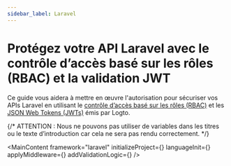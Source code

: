 ```yaml
---
sidebar_label: Laravel
---
```




# Protégez votre API Laravel avec le contrôle d’accès basé sur les rôles (RBAC) et la validation JWT

Ce guide vous aidera à mettre en œuvre l'autorisation pour sécuriser vos APIs Laravel en utilisant le [contrôle d’accès basé sur les rôles (RBAC)](/authorization/role-based-access-control) et les [JSON Web Tokens (JWTs)](https://auth.wiki/jwt) émis par Logto.

{/* ATTENTION : Nous ne pouvons pas utiliser de variables dans les titres ou le texte d’introduction car cela ne sera pas rendu correctement. */}

<MainContent
  framework="laravel"
  initializeProject={<InitProject />}
  languageInit={<Init />}
  applyMiddleware={<ApplyMiddleware />}
  addValidationLogic={<AddValidationLogic framework="laravel" />}
/>
